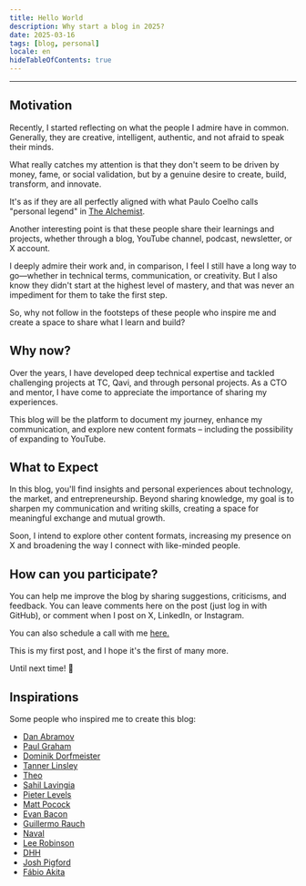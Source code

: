 ```yaml
---
title: Hello World
description: Why start a blog in 2025?
date: 2025-03-16
tags: [blog, personal]
locale: en
hideTableOfContents: true
---
```


---

## Motivation

Recently, I started reflecting on what the people I admire have in common. Generally, they are creative, intelligent, authentic, and not afraid to speak their minds.

What really catches my attention is that they don't seem to be driven by money, fame, or social validation, but by a genuine desire to create, build, transform, and innovate.

It's as if they are all perfectly aligned with what Paulo Coelho calls "personal legend" in [The Alchemist](https://en.wikipedia.org/wiki/The_Alchemist_(novel)).

Another interesting point is that these people share their learnings and projects, whether through a blog, YouTube channel, podcast, newsletter, or X account.

I deeply admire their work and, in comparison, I feel I still have a long way to go—whether in technical terms, communication, or creativity. But I also know they didn't start at the highest level of mastery, and that was never an impediment for them to take the first step.

So, why not follow in the footsteps of these people who inspire me and create a space to share what I learn and build?

## Why now?

Over the years, I have developed deep technical expertise and tackled challenging projects at TC, Qavi, and through personal projects. As a CTO and mentor, I have come to appreciate the importance of sharing my experiences.

This blog will be the platform to document my journey, enhance my communication, and explore new content formats – including the possibility of expanding to YouTube.

## What to Expect

In this blog, you'll find insights and personal experiences about technology, the market, and entrepreneurship. Beyond sharing knowledge, my goal is to sharpen my communication and writing skills, creating a space for meaningful exchange and mutual growth.

Soon, I intend to explore other content formats, increasing my presence on X and broadening the way I connect with like-minded people.

## How can you participate?

You can help me improve the blog by sharing suggestions, criticisms, and feedback. You can leave comments here on the post (just log in with GitHub), or comment when I post on X, LinkedIn, or Instagram.

You can also schedule a call with me [here.](https://cal.com/danielcspaiva/30min)

This is my first post, and I hope it's the first of many more.

Until next time! 👋

## Inspirations

Some people who inspired me to create this blog:

- [Dan Abramov](https://overreacted.io/)
- [Paul Graham](https://www.paulgraham.com/)
- [Dominik Dorfmeister](https://tkdodo.eu/blog)
- [Tanner Linsley](https://tannerlinsley.com/)
- [Theo](https://t3.gg/)
- [Sahil Lavingia](https://sahillavingia.com/)
- [Pieter Levels](https://levels.io)
- [Matt Pocock](https://www.mattpocock.com/)
- [Evan Bacon](https://evanbacon.dev/)
- [Guillermo Rauch](https://rauchg.com/)
- [Naval](https://nav.al/)
- [Lee Robinson](https://leerob.com/)
- [DHH](https://dhh.dk/)
- [Josh Pigford
](https://joshpigford.com/)
- [Fábio Akita](https://www.akitaonrails.com/)

